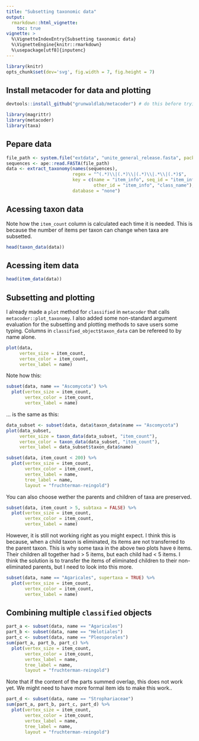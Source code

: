 ```yaml
---
title: "Subsetting taxonomic data"
output:
  rmarkdown::html_vignette:
    toc: true
vignette: >
  %\VignetteIndexEntry{Subsetting taxonomic data}
  %\VignetteEngine{knitr::rmarkdown}
  %\usepackage[utf8]{inputenc}
---
```


```r
library(knitr)
opts_chunk$set(dev='svg', fig.width = 7, fig.height = 7)
```


## Install metacoder for data and plotting

```r
devtools::install_github("grunwaldlab/metacoder") # do this before trying to knit
```

```r
library(magrittr)
library(metacoder)
library(taxa)
```


## Pepare data

```r
file_path <- system.file("extdata", "unite_general_release.fasta", package = "metacoder")
sequences <- ape::read.FASTA(file_path)
data <- extract_taxonomy(names(sequences),
                         regex = "^(.*)\\|(.*)\\|(.*)\\|.*\\|(.*)$",
                         key = c(name = "item_info", seq_id = "item_info",
                                 other_id = "item_info", "class_name"),
                         database = "none")
```

## Acessing taxon data

Note how the `item_count` column is calculated each time it is needed. 
This is because the number of items per taxon can change when taxa are subsetted.

```r
head(taxon_data(data))
```


## Acessing item data

```r
head(item_data(data))
```


## Subsetting and plotting

I already made a `plot` method for `classified` in `metacoder` that calls `metacoder::plot_taxonomy`.
I also added some non-standard argument evaluation for the subsetting and plotting methods to save users some typing.
Columns in `classified_object$taxon_data` can be refereed to by name alone.

```r
plot(data, 
     vertex_size = item_count,
     vertex_color = item_count,
     vertex_label = name)
```

Note how this: 

```r
subset(data, name == "Ascomycota") %>%
  plot(vertex_size = item_count,
       vertex_color = item_count,
       vertex_label = name)
```

... is the same as this:

```r
data_subset <- subset(data, data$taxon_data$name == "Ascomycota")
plot(data_subset,
     vertex_size = taxon_data(data_subset, "item_count"),
     vertex_color = taxon_data(data_subset, "item_count"),
     vertex_label = data_subset$taxon_data$name)
```

```r
subset(data, item_count < 200) %>%
  plot(vertex_size = item_count,
       vertex_color = item_count,
       vertex_label = name,
       tree_label = name,
       layout = "fruchterman-reingold")
```


You can also choose wether the parents and children of taxa are preserved.

```r
subset(data, item_count > 5, subtaxa = FALSE) %>%
  plot(vertex_size = item_count,
       vertex_color = item_count,
       vertex_label = name)
```

However, it is still not working right as you might expect. 
I think this is because, when a child taxon is eliminated, its items are not transferred to the parent taxon.
This is why some taxa in the above two plots have `0` items.
Their children all together had > 5 items, but each child had < 5 items. 
I think the solution is to transfer the items of eliminated children to their non-eliminated parents, but I need to look into this more.


```r
subset(data, name == "Agaricales", supertaxa = TRUE) %>%
  plot(vertex_size = item_count,
       vertex_color = item_count,
       vertex_label = name)
```


## Combining multiple `classified` objects

```r
part_a <- subset(data, name == "Agaricales")
part_b <- subset(data, name == "Helotiales")
part_c <- subset(data, name == "Pleosporales")
sum(part_a, part_b, part_c) %>%
  plot(vertex_size = item_count,
       vertex_color = item_count,
       vertex_label = name,
       tree_label = name,
       layout = "fruchterman-reingold")
```

Note that if the content of the parts summed overlap, this does not work yet. 
We might need to have more formal item ids to make this work..

```r
part_d <- subset(data, name == "Strophariaceae")
sum(part_a, part_b, part_c, part_d) %>%
  plot(vertex_size = item_count,
       vertex_color = item_count,
       vertex_label = name,
       tree_label = name,
       layout = "fruchterman-reingold")

```

